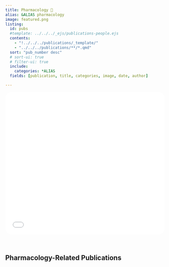 ```yaml
---
title: Pharmacology 💊
alias: &ALIAS pharmacology
image: featured.png
listing:
  id: pubs
  #template: ../../../_ejs/publications-people.ejs 
  contents: 
    - "!../../../publications/_template/"
    - "../../../publications/**/*.qmd"
  sort: "pub_number desc"
  # sort-ui: true
  # filter-ui: true
  include: 
    categories: *ALIAS
  fields: [publication, title, categories, image, date, author]

---
```


```{=html}
<iframe src="pharmacology_research_banner.html" width="100%" height="450px" frameborder="0" style="border-radius: 20px; margin-bottom: 2rem;"></iframe>
```

## Pharmacology-Related Publications


:::{#pubs}
:::
